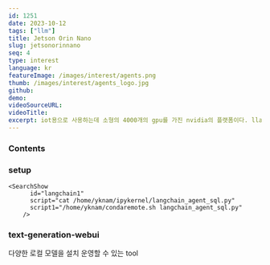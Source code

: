 ```yaml
---
id: 1251
date: 2023-10-12
tags: ["llm"]
title: Jetson Orin Nano
slug: jetsonorinnano
seq: 4
type: interest
language: kr
featureImage: /images/interest/agents.png
thumb: /images/interest/agents_logo.jpg
github:
demo:
videoSourceURL:
videoTitle:
excerpt: iot용으로 사용하는데 소형의 4000개의 gpu를 가진 nvidia의 플랫폼이다. llama2 7b 모델을 설치하여 운영할 수있다.
---
```


### Contents

### setup

    <SearchShow
          id="langchain1"
          script="cat /home/yknam/ipykernel/langchain_agent_sql.py"
          script1="/home/yknam/condaremote.sh langchain_agent_sql.py"
        />

### text-generation-webui

다양한 로컬 모델을 설치 운영할 수 있는 tool
